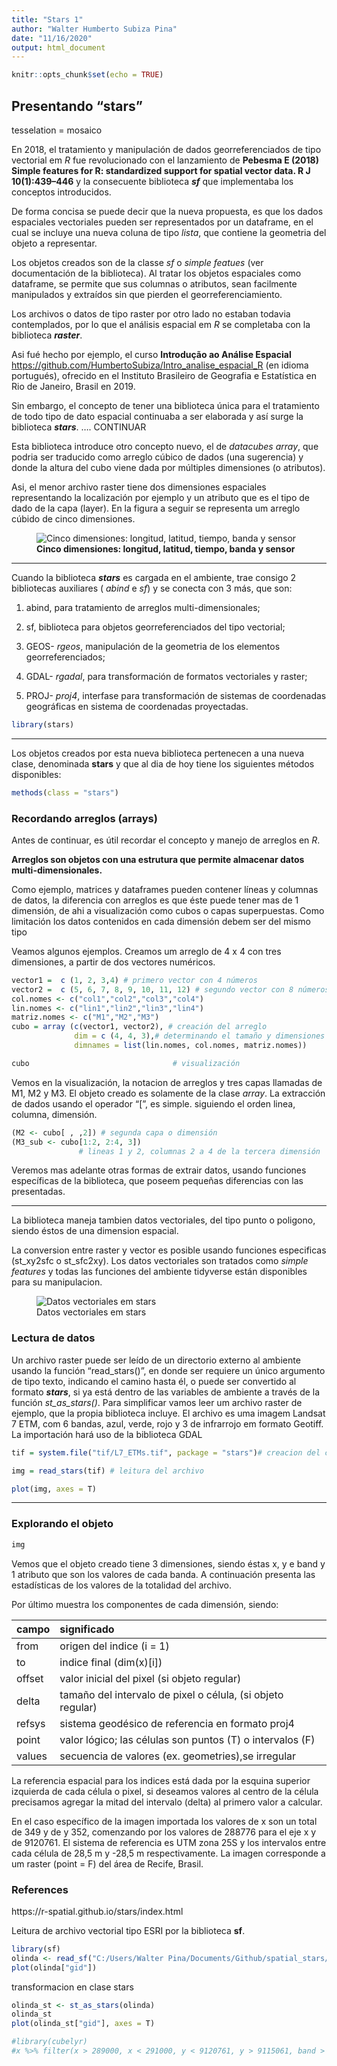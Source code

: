 ```yaml
---
title: "Stars 1"
author: "Walter Humberto Subiza Pina"
date: "11/16/2020"
output: html_document
---
```


```r
knitr::opts_chunk$set(echo = TRUE)
```

## Presentando "stars"

tesselation = mosaico

En 2018, el tratamiento y manipulación de dados georreferenciados de tipo vectorial em _R_ fue revolucionado con el lanzamiento de **Pebesma E (2018) Simple features for R: standardized support for spatial vector data. R J 10(1):439–446** y la consecuente biblioteca _**sf**_ que implementaba los conceptos introducidos. 

De forma concisa se puede decir que la nueva propuesta, es que los dados espaciales vectoriales pueden ser representados por un dataframe, en el cual se incluye una nueva coluna de tipo _lista_, que contiene la geometria del objeto a representar. 

Los objetos creados son de la classe _sf_ o _simple featues_ (ver documentación de la biblioteca). Al tratar los objetos espaciales como dataframe, se permite que sus columnas o atributos, sean facilmente manipulados y extraídos sin que pierden el georreferenciamiento.   

Los archivos o datos de tipo raster por otro lado no estaban todavia contemplados, por lo que el análisis espacial em _R_ se completaba con la biblioteca _**raster**_. 

Asi fué hecho por ejemplo, el curso **Introdução ao Análise Espacial** <https://github.com/HumbertoSubiza/Intro_analise_espacial_R>  (en idioma portugués), ofrecido en el Instituto Brasileiro de Geografia e Estatística en Rio de Janeiro, Brasil en 2019.

Sin embargo, el concepto de tener una biblioteca única para el tratamiento de todo tipo de dato espacial continuaba a ser elaborada y así surge la biblioteca _**stars**_. .... CONTINUAR

Esta biblioteca introduce otro concepto nuevo, el de _datacubes array_, que podria ser traducido como arreglo cúbico de dados (una sugerencia) y donde la altura del cubo viene dada por múltiples dimensiones (o atributos).

Asi, el menor archivo raster tiene dos dimensiones espaciales representando la localización por ejemplo y un atributo que es el tipo de dado de la capa (layer). En la figura a seguir se representa um arreglo cúbido de cinco dimensiones.

![**Cinco dimensiones: longitud, latitud, tiempo, banda y sensor**](https://raw.githubusercontent.com/r-spatial/stars/master/images/cube2.png)

---

Cuando la biblioteca _**stars**_ es cargada en el ambiente, trae consigo 2 bibliotecas auxiliares ( _abind_ e _sf_) y se conecta  con 3 más, que son:

  1. abind, para tratamiento de arreglos multi-dimensionales;
  
  2. sf, biblioteca para objetos georreferenciados del tipo vectorial;
  
  3. GEOS- _rgeos_, manipulación de la geometria de los elementos georreferenciados;
  
  4. GDAL- _rgadal_, para transformación de formatos vectoriales y raster;
  
  5. PROJ- _proj4_, interfase para transformación de sistemas de coordenadas geográficas en sistema de coordenadas proyectadas.


```r
library(stars)
```

---

Los objetos creados por esta nueva biblioteca pertenecen a una nueva clase, denominada **stars** y que al dia de hoy tiene los siguientes métodos disponibles:  

```r
methods(class = "stars")
```


### Recordando arreglos (arrays)
Antes de continuar, es útil recordar el concepto y manejo de arreglos en _R_.

**Arreglos son objetos con una estrutura que permite almacenar datos multi-dimensionales.** 

Como ejemplo, matrices y dataframes pueden contener líneas y columnas de datos, la diferencia con arreglos es que éste puede tener mas de 1 dimensión, de ahi a visualización como cubos o capas superpuestas. Como limitación los datos contenidos en cada dimensión debem ser del mismo tipo

Veamos algunos ejemplos. Creamos um arreglo de 4 x 4 con tres dimensiones, a partir de dos vectores numéricos.

```r
vector1 =  c (1, 2, 3,4) # primero vector con 4 números
vector2 =  c (5, 6, 7, 8, 9, 10, 11, 12) # segundo vector con 8 números
col.nomes <- c("col1","col2","col3","col4")
lin.nomes <- c("lin1","lin2","lin3","lin4")
matriz.nomes <- c("M1","M2","M3")
cubo = array (c(vector1, vector2), # creación del arreglo
              dim = c (4, 4, 3),# determinando el tamaño y dimensiones
              dimnames = list(lin.nomes, col.nomes, matriz.nomes))

cubo                                # visualización
```

Vemos en la visualización, la notacion de arreglos y tres capas llamadas de M1, M2 y M3. El objeto creado es solamente de la clase _array_. La extracción de dados usando el operador "[", es simple. siguiendo el orden linea, columna, dimensión.

```r
(M2 <- cubo[ , ,2]) # segunda capa o dimensión
(M3_sub <- cubo[1:2, 2:4, 3])
               # lineas 1 y 2, columnas 2 a 4 de la tercera dimensión
```

Veremos mas adelante otras formas de extrair datos, usando funciones específicas de la biblioteca, que poseem pequeñas diferencias con las presentadas.

---

La biblioteca maneja tambien datos vectoriales, del tipo punto o poligono, siendo éstos de una dimension espacial.

La conversion entre raster y vector es posible usando funciones especificas (st_xy2sfc o st_sfc2xy).
Los datos vectoriales son tratados como _simple features_ y todas las funciones del ambiente tidyverse están disponibles para su manipulacion.

![Datos vectoriales em stars](https://raw.githubusercontent.com/r-spatial/stars/master/images/cube3.png)

### Lectura de datos

Un archivo raster puede ser leído de un directorio externo al ambiente usando la función "read_stars()", en donde ser requiere un único argumento de tipo texto, indicando el camino hasta él, o puede ser convertido al formato _**stars**_, si ya está dentro de las variables de ambiente a través de la función _st_as_stars()_.
Para simplificar vamos leer um archivo raster de ejemplo, que la propia biblioteca incluye. El archivo es uma imagem Landsat 7 ETM, com 6 bandas, azul, verde, rojo y 3 de infrarrojo em formato Geotiff. La importación hará uso de la biblioteca GDAL

```r
tif = system.file("tif/L7_ETMs.tif", package = "stars")# creacion del camino del archivo como objeto texto

img = read_stars(tif) # leitura del archivo

plot(img, axes = T)
```

---

### Explorando el objeto

```r
img
```

Vemos que el objeto creado tiene 3 dimensiones, siendo éstas x, y e band y 1 atributo que son los valores de cada banda. A continuación presenta las estadísticas de los valores de la totalidad del archivo.

Por último muestra los componentes de cada dimensión, siendo:


|campo   |	significado         |
|:--------|:----------------------|
|from    | origen del indice (i = 1)    |
|to	     |indice final (dim(x)[i])|
|offset  |valor inicial del pixel (si objeto regular)|
|delta	 |tamaño del intervalo de pixel o célula, (si objeto regular)|
|refsys	 |sistema geodésico de referencia en formato proj4|
|point	 |valor lógico; las células son puntos (T) o intervalos (F)|
|values	 |secuencia de valores (ex. geometries),se irregular|

La referencia espacial para los indices está dada por la esquina superior izquierda de cada célula o pixel, si deseamos valores al centro de la célula precisamos agregar la mitad del intervalo (delta) al primero valor a calcular.

En el caso específico de la imagen importada los valores de x son un total de 349 y de y 352, comenzando por los valores de 288776 para el eje x y de 9120761. El sistema de referencia es UTM zona 25S y los intervalos entre cada célula de 28,5 m y -28,5 m respectivamente. La imagen corresponde a um raster (point = F) del área de Recife, Brasil.

### References

  https://r-spatial.github.io/stars/index.html

Leitura de archivo vectorial tipo ESRI por la biblioteca **sf**.

```r
library(sf)
olinda <- read_sf("C:/Users/Walter Pina/Documents/Github/spatial_stars/olinda.shp")
plot(olinda["gid"])
```

transformacion en clase stars

```r
olinda_st <- st_as_stars(olinda)
olinda_st
plot(olinda_st["gid"], axes = T)
```


```r
#library(cubelyr)
#x %>% filter(x > 289000, x < 291000, y < 9120761, y > 9115061, band > 3) -> x7
```


